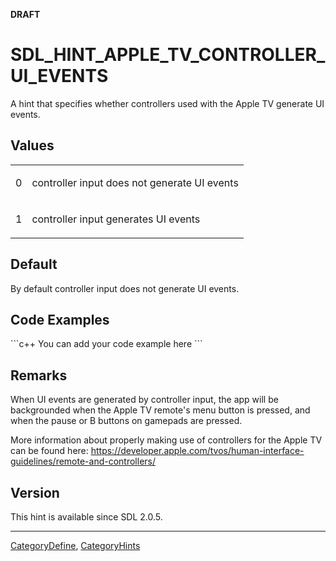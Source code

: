 <span color="red">'''DRAFT'''</span>

<!-- #*^*^*^*^*See http://wiki.libsdl.org/moin.cgi/SGEnumerations for details on editing this page*^*^*^*^* -->


= SDL_HINT_APPLE_TV_CONTROLLER_UI_EVENTS =
A hint that specifies whether controllers used with the Apple TV generate UI events.




== Values ==
{|
|0
|controller input does not generate UI events
|-
|1
|controller input generates UI events
|}


== Default ==
By default controller input does not generate UI events.


== Code Examples ==
```c++
You can add your code example here
```

<!-- #Leave this section as-is unless you have a code example to put in.  In that case, replace You can add your code example here with your code example following the Style Guide instructions.  Leave the rest of the markup alone and delete this comment. -->


== Remarks ==
When UI events are generated by controller input, the app will be backgrounded when the Apple TV remote's menu button is pressed, and when the pause or B buttons on gamepads are pressed.

More information about properly making use of controllers for the Apple TV can be found here: https://developer.apple.com/tvos/human-interface-guidelines/remote-and-controllers/


== Version ==
This hint is available since SDL 2.0.5.

----
[[CategoryDefine]], [[CategoryHints]]
<!-- #See the Style Guide for instructions on editing the footer. -->
